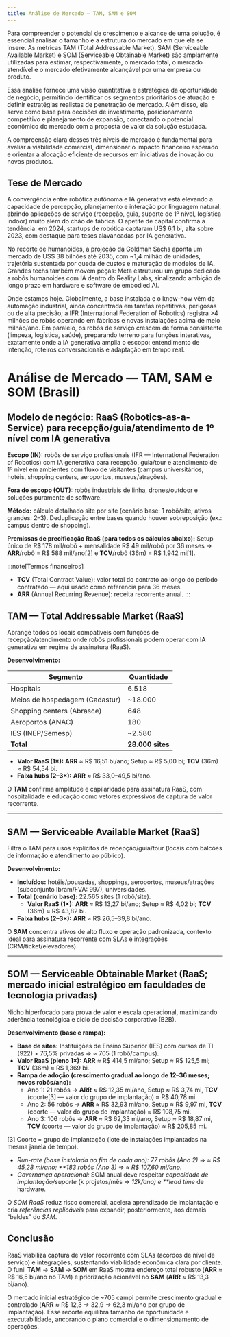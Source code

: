 ```yaml
---
title: Análise de Mercado – TAM, SAM e SOM
---
```


Para compreender o potencial de crescimento e alcance de uma solução, é essencial analisar o tamanho e a estrutura do mercado em que ela se insere. As métricas TAM (Total Addressable Market), SAM (Serviceable Available Market) e SOM (Serviceable Obtainable Market) são amplamente utilizadas para estimar, respectivamente, o mercado total, o mercado atendível e o mercado efetivamente alcançável por uma empresa ou produto.

Essa análise fornece uma visão quantitativa e estratégica da oportunidade de negócio, permitindo identificar os segmentos prioritários de atuação e definir estratégias realistas de penetração de mercado. Além disso, ela serve como base para decisões de investimento, posicionamento competitivo e planejamento de expansão, conectando o potencial econômico do mercado com a proposta de valor da solução estudada.

A compreensão clara desses três níveis de mercado é fundamental para avaliar a viabilidade comercial, dimensionar o impacto financeiro esperado e orientar a alocação eficiente de recursos em iniciativas de inovação ou novos produtos.

## Tese de Mercado

A convergência entre robótica autônoma e IA generativa está elevando a capacidade de percepção, planejamento e interação por linguagem natural, abrindo aplicações de serviço (recepção, guia, suporte de 1º nível, logística indoor) muito além do chão de fábrica. O apetite de capital confirma a tendência: em 2024, startups de robótica captaram US$ 6,1 bi, alta sobre 2023, com destaque para teses alavancadas por IA generativa.

No recorte de humanoides, a projeção da Goldman Sachs aponta um mercado de US$ 38 bilhões até 2035, com ~1,4 milhão de unidades, trajetória sustentada por queda de custos e maturação de modelos de IA. Grandes techs também movem peças: Meta estruturou um grupo dedicado a robôs humanoides com IA dentro do Reality Labs, sinalizando ambição de longo prazo em hardware e software de embodied AI.

Onde estamos hoje. Globalmente, a base instalada e o know-how vêm da automação industrial, ainda concentrada em tarefas repetitivas, perigosas ou de alta precisão; a IFR (International Federation of Robotics) registra >4 milhões de robôs operando em fábricas e novas instalações acima de meio milhão/ano. Em paralelo, os robôs de serviço crescem de forma consistente (limpeza, logística, saúde), preparando terreno para funções interativas, exatamente onde a IA generativa amplia o escopo: entendimento de intenção, roteiros conversacionais e adaptação em tempo real.

# Análise de Mercado — TAM, SAM e SOM (Brasil)

## Modelo de negócio: RaaS (Robotics-as-a-Service) para recepção/guia/atendimento de 1º nível com IA generativa

**Escopo (IN):** robôs de serviço profissionais (IFR — International Federation of Robotics) com IA generativa para recepção, guia/tour e atendimento de 1º nível em ambientes com fluxo de visitantes (campus universitários, hotéis, shopping centers, aeroportos, museus/atrações).

**Fora do escopo (OUT):** robôs industriais de linha, drones/outdoor e soluções puramente de software.

**Método:** cálculo detalhado site por site (cenário base: 1 robô/site; ativos grandes: 2–3). Deduplicação entre bases quando houver sobreposição (ex.: campus dentro de shopping).

**Premissas de precificação RaaS (para todos os cálculos abaixo):** Setup único de R$ 178 mil/robô + mensalidade R$ 49 mil/robô por 36 meses → **ARR**/robô = R$ 588 mil/ano[2] e **TCV**/robô (36m) = R$ 1,942 mi[1].

:::note[Termos financeiros]

- **TCV** (Total Contract Value): valor total do contrato ao longo do período contratado — aqui usado como referência para 36 meses.
- **ARR** (Annual Recurring Revenue): receita recorrente anual.
  :::

## TAM — Total Addressable Market (RaaS)

Abrange todos os locais compatíveis com funções de recepção/atendimento onde robôs profissionais podem operar com IA generativa em regime de assinatura (RaaS).

**Desenvolvimento:**

| Segmento                       | Quantidade       |
| ------------------------------ | ---------------- |
| Hospitais                      | 6.518            |
| Meios de hospedagem (Cadastur) | ~18.000          |
| Shopping centers (Abrasce)     | 648              |
| Aeroportos (ANAC)              | 180              |
| IES (INEP/Semesp)              | ~2.580           |
| **Total**                      | **28.000 sites** |

- **Valor RaaS (1×):** **ARR** ≈ R$ 16,51 bi/ano; Setup ≈ R$ 5,00 bi; **TCV** (36m) ≈ R$ 54,54 bi.
- **Faixa hubs (2–3×):** **ARR** ≈ R$ 33,0–49,5 bi/ano.

O **TAM** confirma amplitude e capilaridade para assinatura RaaS, com hospitalidade e educação como vetores expressivos de captura de valor recorrente.

---

## SAM — Serviceable Available Market (RaaS)

Filtra o TAM para usos explícitos de recepção/guia/tour (locais com balcões de informação e atendimento ao público).

**Desenvolvimento:**

- **Incluídos:** hotéis/pousadas, shoppings, aeroportos, museus/atrações (subconjunto Ibram/FVA: 997), universidades.
- **Total (cenário base):** 22.565 sites (1 robô/site).
  - **Valor RaaS (1×):** **ARR** ≈ R$ 13,27 bi/ano; Setup ≈ R$ 4,02 bi; **TCV** (36m) ≈ R$ 43,82 bi.
- **Faixa hubs (2–3×):** **ARR** ≈ R$ 26,5–39,8 bi/ano.

O **SAM** concentra ativos de alto fluxo e operação padronizada, contexto ideal para assinatura recorrente com SLAs e integrações (CRM/ticket/elevadores).

---

## SOM — Serviceable Obtainable Market (RaaS; mercado inicial estratégico em faculdades de tecnologia privadas)

Nicho hiperfocado para prova de valor e escala operacional, maximizando aderência tecnológica e ciclo de decisão corporativo (B2B).

**Desenvolvimento (base e rampa):**

- **Base de sites:** Instituições de Ensino Superior (IES) com cursos de TI (922) × 76,5% privadas ⇒ ≈ 705 (1 robô/campus).
- **Valor RaaS (pleno 1×):** **ARR** ≈ R$ 414,5 mi/ano; Setup ≈ R$ 125,5 mi; **TCV** (36m) ≈ R$ 1,369 bi.
- **Rampa de adoção (crescimento gradual ao longo de 12–36 meses; novos robôs/ano):**
  - Ano 1: 21 robôs → **ARR** ≈ R$ 12,35 mi/ano, Setup ≈ R$ 3,74 mi, **TCV** (coorte[3] — valor do grupo de implantação) ≈ R$ 40,78 mi.
  - Ano 2: 56 robôs → **ARR** ≈ R$ 32,93 mi/ano, Setup ≈ R$ 9,97 mi, **TCV** (coorte — valor do grupo de implantação) ≈ R$ 108,75 mi.
  - Ano 3: 106 robôs → **ARR** ≈ R$ 62,33 mi/ano, Setup ≈ R$ 18,87 mi, **TCV** (coorte — valor do grupo de implantação) ≈ R$ 205,85 mi.

[3] Coorte = grupo de implantação (lote de instalações implantadas na mesma janela de tempo).

- _Run-rate (base instalada ao fim de cada ano):_ _77 robôs (Ano 2)_ ⇒ _≈ R$ 45,28 mi/ano; \*\*183 robôs (Ano 3)_ ⇒ _≈ R$ 107,60 mi/ano_.
- _Governança operacional:_ SOM anual deve respeitar _capacidade de implantação/suporte_ (k projetos/mês ⇒ _12k/ano) e \*\*lead time_ de hardware.

O _SOM RaaS_ reduz risco comercial, acelera aprendizado de implantação e cria _referências replicáveis_ para expandir, posteriormente, aos demais “baldes” do _SAM_.

## Conclusão

RaaS viabiliza captura de valor recorrente com SLAs (acordos de nível de serviço) e integrações, sustentando viabilidade econômica clara por cliente. O funil **TAM** → **SAM** → **SOM** em RaaS mostra endereço total robusto (**ARR** ≈ R$ 16,5 bi/ano no TAM) e priorização acionável no **SAM** (**ARR** ≈ R$ 13,3 bi/ano).

O mercado inicial estratégico de ~705 campi permite crescimento gradual e controlado (**ARR** ≈ R$ 12,3 → 32,9 → 62,3 mi/ano por grupo de implantação). Esse recorte equilibra tamanho de oportunidade e executabilidade, ancorando o plano comercial e o dimensionamento de operações.
